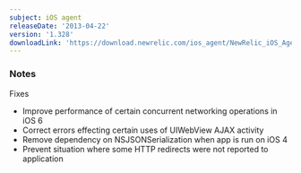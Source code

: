 ```yaml
---
subject: iOS agent
releaseDate: '2013-04-22'
version: '1.328'
downloadLink: 'https://download.newrelic.com/ios_agent/NewRelic_iOS_Agent_1.328.zip'
---
```


### Notes

Fixes

* Improve performance of certain concurrent networking operations in iOS 6
* Correct errors effecting certain uses of UIWebView AJAX activity
* Remove dependency on NSJSONSerialization when app is run on iOS 4
* Prevent situation where some HTTP redirects were not reported to application
